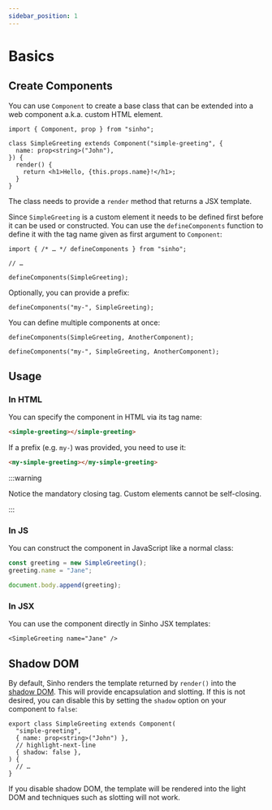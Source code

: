 ---
sidebar_position: 1
---


# Basics

## Create Components

You can use `Component` to create a base class that can be extended into a web
component a.k.a. custom HTML element.

```tsx
import { Component, prop } from "sinho";

class SimpleGreeting extends Component("simple-greeting", {
  name: prop<string>("John"),
}) {
  render() {
    return <h1>Hello, {this.props.name}!</h1>;
  }
}
```

<CodeSnippetComponentPlayground componentName="SimpleGreeting" />

The class needs to provide a `render` method that returns a JSX template.

Since `SimpleGreeting` is a custom element it needs to be defined first before
it can be used or constructed. You can use the `defineComponents` function to
define it with the tag name given as first argument to `Component`:

```tsx
import { /* … */ defineComponents } from "sinho";

// …

defineComponents(SimpleGreeting);
```

Optionally, you can provide a prefix:

```tsx
defineComponents("my-", SimpleGreeting);
```

You can define multiple components at once:

```tsx
defineComponents(SimpleGreeting, AnotherComponent);
```

```tsx
defineComponents("my-", SimpleGreeting, AnotherComponent);
```

## Usage

### In HTML

You can specify the component in HTML via its tag name:

```html
<simple-greeting></simple-greeting>
```

If a prefix (e.g. `my-`) was provided, you need to use it:

```html
<my-simple-greeting></my-simple-greeting>
```

:::warning

Notice the mandatory closing tag. Custom elements cannot be self-closing.

:::

### In JS

You can construct the component in JavaScript like a normal class:

```ts
const greeting = new SimpleGreeting();
greeting.name = "Jane";

document.body.append(greeting);
```

### In JSX

You can use the component directly in Sinho JSX templates:

```tsx
<SimpleGreeting name="Jane" />
```

## Shadow DOM

By default, Sinho renders the template returned by `render()` into the
[shadow DOM](https://developer.mozilla.org/en-US/docs/Web/API/Web_components/Using_shadow_DOM).
This will provide encapsulation and slotting. If this is not desired, you can
disable this by setting the `shadow` option on your component to `false`:

```tsx
export class SimpleGreeting extends Component(
  "simple-greeting",
  { name: prop<string>("John") },
  // highlight-next-line
  { shadow: false },
) {
  // …
}
```

If you disable shadow DOM, the template will be rendered into the light DOM and
techniques such as slotting will not work.
